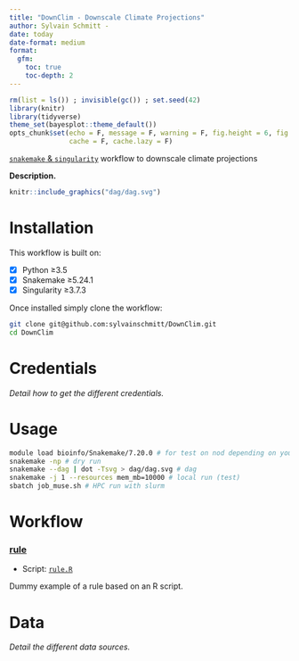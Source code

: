 ```yaml
---
title: "DownClim - Downscale Climate Projections"
author: Sylvain Schmitt -
date: today
date-format: medium
format: 
  gfm:
    toc: true
    toc-depth: 2
---
```


```r
rm(list = ls()) ; invisible(gc()) ; set.seed(42)
library(knitr)
library(tidyverse)
theme_set(bayesplot::theme_default())
opts_chunk$set(echo = F, message = F, warning = F, fig.height = 6, fig.width = 8,
               cache = F, cache.lazy = F)
```

[`snakemake` & `singularity`](https://github.com/sylvainschmitt/snakemake_singularity) workflow to downscale climate projections

**Description.**

```r
knitr::include_graphics("dag/dag.svg")
```

# Installation

This workflow is built on:

-   [x] Python ≥3.5
-   [x] Snakemake ≥5.24.1
-   [x] Singularity ≥3.7.3

Once installed simply clone the workflow:

```bash
git clone git@github.com:sylvainschmitt/DownClim.git
cd DownClim
```

# Credentials

*Detail how to get the different credentials.*

# Usage

```bash
module load bioinfo/Snakemake/7.20.0 # for test on nod depending on your HPC
snakemake -np # dry run
snakemake --dag | dot -Tsvg > dag/dag.svg # dag
snakemake -j 1 --resources mem_mb=10000 # local run (test)
sbatch job_muse.sh # HPC run with slurm
```

# Workflow

### [rule](https://github.com/sylvainschmitt/smkTemplate/blob/main/rules/rule.smk)

-   Script: [`rule.R`](https://github.com/sylvainschmitt/smkTemplate/blob/main/scripts/rule.R)

Dummy example of a rule based on an R script.

# Data

*Detail the different data sources.*
